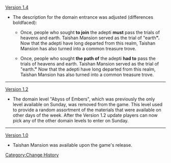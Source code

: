 [[Version 1.4]]
*The description for the domain entrance was adjusted (differences boldfaced):
**{{Color|Old description:}} Once, people who sought '''to join''' the adepti '''must''' pass the trials of heavens and earth. Taishan Mansion served as the trial of "earth'''".''' Now that the adepti have long departed from this realm, Taishan Mansion has also turned into a common treasure trove.
**{{Color|New description:}} Once, people who sought '''the path of''' the adepti '''had to''' pass the trials of heavens and earth. Taishan Mansion served as the trial of "earth'''."''' Now that the adepti have long departed from this realm, Taishan Mansion has also turned into a common treasure trove.
----
[[Version 1.2]]
*The domain level "Abyss of Embers", which was previously the only level available on Sunday, was removed from the game. This level used to provide a random assortment of the materials that were available on other days of the week. After the Version 1.2 update players can now pick any of the other domain levels to enter on Sunday.
----
[[Version 1.0]]
*Taishan Mansion was available upon the game's release.
<noinclude>[[Category:Change History]]</noinclude>